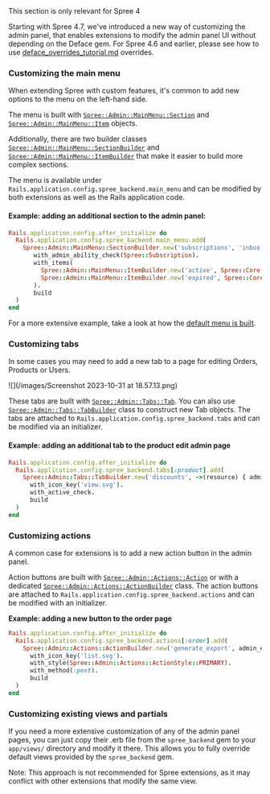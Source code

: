 <Warning>
  This section is only relevant for Spree 4
</Warning>

Starting with Spree 4.7, we've introduced a new way of customizing the admin panel, that enables extensions to modify the admin panel UI without depending on the Deface gem. For Spree 4.6 and earlier, please see how to use [deface_overrides_tutorial.md](../advanced/deface_overrides_tutorial.md "mention") overrides.

### Customizing the main menu

When extending Spree with custom features, it's common to add new options to the menu on the left-hand side.

The menu is built with [`Spree::Admin::MainMenu::Section`](https://github.com/spree/spree_backend/blob/main/app/models/spree/admin/main_menu/section.rb) and [`Spree::Admin::MainMenu::Item`](https://github.com/spree/spree_backend/blob/main/app/models/spree/admin/main_menu/item.rb) objects.

Additionally, there are two builder classes [`Spree::Admin::MainMenu::SectionBuilder`](https://github.com/spree/spree_backend/blob/main/app/models/spree/admin/main_menu/section_builder.rb) and [`Spree::Admin::MainMenu::ItemBuilder`](https://github.com/spree/spree_backend/blob/main/app/models/spree/admin/main_menu/item_builder.rb) that make it easier to build more complex sections.

The menu is available under `Rails.application.config.spree_backend.main_menu` and can be modified by both extensions as well as the Rails application code.

#### Example: adding an additional section to the admin panel:

```ruby
Rails.application.config.after_initialize do
  Rails.application.config.spree_backend.main_menu.add(
    Spree::Admin::MainMenu::SectionBuilder.new('subscriptions', 'inbox-fill.svg').
       with_admin_ability_check(Spree::Subscription).
       with_items(
         Spree::Admin::MainMenu::ItemBuilder.new('active', Spree::Core::Engine.routes.url_helpers.admin_active_subsciptions_path).build,
         Spree::Admin::MainMenu::ItemBuilder.new('expired', Spree::Core::Engine.routes.url_helpers.admin_expired_subsciptions_path).build
       ).
       build
  )
end
```

For a more extensive example, take a look at how the [default menu is built](https://github.com/spree/spree_backend/blob/main/app/models/spree/admin/main_menu/default_configuration_builder.rb).

### Customizing tabs

In some cases you may need to add a new tab to a page for editing Orders, Products or Users.

![](/images/Screenshot 2023-10-31 at 18.57.13.png)

These tabs are built with [`Spree::Admin::Tabs::Tab`](https://github.com/spree/spree_backend/blob/main/app/models/spree/admin/tabs/tab.rb). You can also use [`Spree::Admin::Tabs::TabBuilder`](https://github.com/spree/spree_backend/blob/main/app/models/spree/admin/tabs/tab_builder.rb) class to construct new Tab objects. The tabs are attached to `Rails.application.config.spree_backend.tabs` and can be modified via an initializer.

#### Example: adding an additional tab to the product edit admin page

```ruby
Rails.application.config.after_initialize do
  Rails.application.config.spree_backend.tabs[:product].add(
    Spree::Admin::Tabs::TabBuilder.new('discounts', ->(resource) { admin_product_discounts_path(product) }).
      with_icon_key('view.svg').
      with_active_check.
      build
  )
end
```

### Customizing actions

A common case for extensions is to add a new action button in the admin panel.

Action buttons are built with [`Spree::Admin::Actions::Action`](https://github.com/spree/spree_backend/blob/main/app/models/spree/admin/actions/action.rb) or with a dedicated [`Spree::Admin::Actions::ActionBuilder`](https://github.com/spree/spree_backend/blob/main/app/models/spree/admin/actions/action_builder.rb) class. The action buttons are attached to `Rails.application.config.spree_backend.actions` and can be modified with an initializer.

**Example: adding a new button to the order page**

```ruby
Rails.application.config.after_initialize do
  Rails.application.config.spree_backend.actions[:order].add(
    Spree::Admin::Actions::ActionBuilder.new('generate_export', admin_export_orders_path).
      with_icon_key('list.svg').
      with_style(Spree::Admin::Actions::ActionStyle::PRIMARY).
      with_method(:post).
      build
  )
end
```

### Customizing existing views and partials

If you need a more extensive customization of any of the admin panel pages, you can just copy their .erb file from the `spree_backend` gem to your `app/views/` directory and modify it there. This allows you to fully override default views provided by the `spree_backend` gem.

<Note>
  Note: This approach is not recommended for Spree extensions, as it may conflict with other extensions that modify the same view.
</Note>